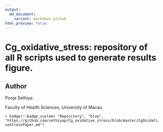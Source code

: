```yaml
---
output:
  md_document:
    variant: markdown_github
html_preview: false
---
```


<!-- README.md is generated from README.Rmd. Please edit that file -->


# Cg_oxidative_stress: repository of all R scripts used to generate results figure. 

## Author

Pooja Sethiya

Faculty of Health Sciences, University of Macau

`r badger::badge_custom( "Repository", "blue", "https://github.com/sethiyap/Cg_oxidative_stress/blob/master/CgOxidativeStressPaper.md")`
